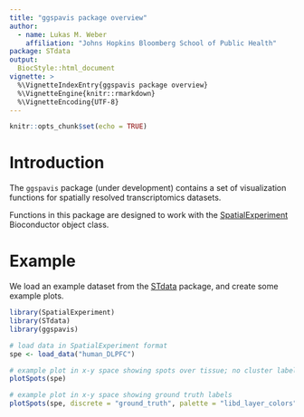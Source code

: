 ```yaml
---
title: "ggspavis package overview"
author: 
  - name: Lukas M. Weber
    affiliation: "Johns Hopkins Bloomberg School of Public Health"
package: STdata
output: 
  BiocStyle::html_document
vignette: >
  %\VignetteIndexEntry{ggspavis package overview}
  %\VignetteEngine{knitr::rmarkdown}
  %\VignetteEncoding{UTF-8}
---
```


```r
knitr::opts_chunk$set(echo = TRUE)
```


# Introduction

The `ggspavis` package (under development) contains a set of visualization functions for spatially resolved transcriptomics datasets.

Functions in this package are designed to work with the [SpatialExperiment](https://bioconductor.org/packages/SpatialExperiment) Bioconductor object class.


# Example

We load an example dataset from the [STdata](https://github.com/lmweber/STdata) package, and create some example plots.

```r
library(SpatialExperiment)
library(STdata)
library(ggspavis)
```

```r
# load data in SpatialExperiment format
spe <- load_data("human_DLPFC")
```

```r
# example plot in x-y space showing spots over tissue; no cluster labels
plotSpots(spe)
```

```r
# example plot in x-y space showing ground truth labels
plotSpots(spe, discrete = "ground_truth", palette = "libd_layer_colors")
```

